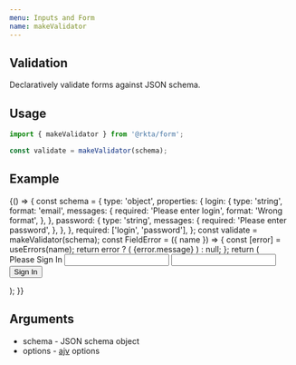 ```yaml
---
menu: Inputs and Form
name: makeValidator
---
```



## Validation

Declaratively validate forms against JSON schema.

## Usage

```javascript
import { makeValidator } from '@rkta/form';

const validate = makeValidator(schema);
```

## Example

<Playground>
  {() => {
    const schema = {
      type: 'object',
      properties: {
        login: {
          type: 'string',
          format: 'email',
          messages: {
            required: 'Please enter login',
            format: 'Wrong format',
          },
        },
        password: {
          type: 'string',
          messages: {
            required: 'Please enter password',
          },
        },
      },
      required: ['login', 'password'],
    };
    const validate = makeValidator(schema);
    const FieldError = ({ name }) => {
      const [error] = useErrors(name);
      return error ? (
        <Addon color="warning" subtitle2>
          {error.message}
        </Addon>
      ) : null;
    };
    return (
      <Card rize={1} css={{ maxWidth: '450px', margin: '24px auto' }}>
        <Form validate={validate} onFormSubmit={flow(Object.entries, console.log)}>
          <CardHeader>Please Sign In</CardHeader>
          <CardBody>
            <Input caption="Login" name="login" bgColor="paper2" />
            <FieldError name="login" />
            <Divider invisible />
            <Input caption="Password" name="password" bgColor="paper2" type="password" />
            <FieldError name="password" />
          </CardBody>
          <CardFooter right>
            <Button bgColor="primary" type="submit">
              Sign In
            </Button>
          </CardFooter>
        </Form>
      </Card>
    );
  }}
</Playground>

## Arguments

- schema - JSON schema object
- options - [ajv](https://github.com/epoberezkin/ajv) options
